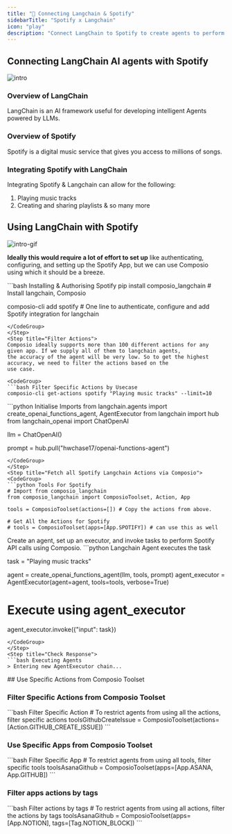 ```yaml
---
title: "🚀 Connecting Langchain & Spotify"
sidebarTitle: "Spotify x Langchain"
icon: "play"
description: "Connect LangChain to Spotify to create agents to perform tasks using natural language"
---
```


## Connecting LangChain AI agents with Spotify
![intro](/media/intro.jpg)

### Overview of LangChain

LangChain is an AI framework useful for developing intelligent Agents powered by LLMs.

### Overview of Spotify

Spotify is a digital music service that gives you access to millions of songs.

### Integrating Spotify with LangChain

Integrating Spotify & Langchain can allow for the following:

1. Playing music tracks
2. Creating and sharing playlists
& so many more

## Using LangChain with Spotify
![intro-gif](/media/intro.gif)
<Steps>
<Step title="Setting Up the Environment">

**Ideally this would require a lot of effort to set up** like authenticating, configuring, and setting up the Spotify App, but we can use Composio using which it should be a breeze.

<CodeGroup>
```bash Installing & Authorising Spotify
pip install composio_langchain # Install langchain, Composio 

composio-cli add spotify # One line to authenticate, configure and add Spotify integration for langchain
```
</CodeGroup>
</Step>
<Step title="Filter Actions">
Composio ideally supports more than 100 different actions for any given app. If we supply all of them to langchain agents, 
the accuracy of the agent will be very low. So to get the highest accuracy, we need to filter the actions based on the 
use case.

<CodeGroup>
```bash Filter Specific Actions by Usecase
composio-cli get-actions spotify "Playing music tracks" --limit=10
```
</CodeGroup>

</Step>
<Step title="Import Base Packages">

<CodeGroup>
```python Initialise Imports
from langchain.agents import create_openai_functions_agent, AgentExecutor
from langchain import hub
from langchain_openai import ChatOpenAI


llm = ChatOpenAI()

prompt = hub.pull("hwchase17/openai-functions-agent")
```
</CodeGroup>
</Step>
<Step title="Fetch all Spotify Langchain Actions via Composio">
<CodeGroup>
```python Tools For Spotify
# Import from composio_langchain
from composio_langchain import ComposioToolset, Action, App

tools = ComposioToolset(actions=[]) # Copy the actions from above. 

# Get All the Actions for Spotify
# tools = ComposioToolset(apps=[App.SPOTIFY]) # can use this as well
```
</CodeGroup>
</Step>
<Step title="Execute the Agent">
Create an agent, set up an executor, and invoke tasks to perform Spotify API calls using Composio. 
<CodeGroup>
```python Langchain Agent executes the task

task = "Playing music tracks"

agent = create_openai_functions_agent(llm, tools, prompt)
agent_executor = AgentExecutor(agent=agent, tools=tools, verbose=True)

# Execute using agent_executor
agent_executor.invoke({"input": task})
```
</CodeGroup>
</Step>
<Step title="Check Response">
```bash Executing Agents
> Entering new AgentExecutor chain...
```
</Step>
</Steps>
## Use Specific Actions from Composio Toolset

### Filter Specific Actions from Composio Toolset

<CodeGroup>
```bash Filter Specific Action
# To restrict agents from using all the actions, filter specific actions
toolsGithubCreateIssue = ComposioToolset(actions=[Action.GITHUB_CREATE_ISSUE])
```
</CodeGroup>

### Use Specific Apps from Composio Toolset
<CodeGroup>
```bash Filter Specific App
# To restrict agents from using all tools, filter specific tools
toolsAsanaGithub = ComposioToolset(apps=[App.ASANA, App.GITHUB])
```
</CodeGroup>

### Filter apps actions by tags 
<CodeGroup>
```bash Filter actions by tags
# To restrict agents from using all actions, filter the actions by tags
toolsAsanaGithub = ComposioToolset(apps=[App.NOTION], tags=[Tag.NOTION_BLOCK])
```
</CodeGroup>


